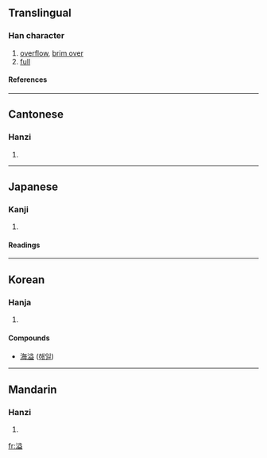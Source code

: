 ==Translingual==
===Han character===
{{Han char|rn=85|rad=水|as=10|sn=13|four=3811<sub>7</sub>|canj=水廿金廿 (ETCT)}}
# [[overflow]], [[brim over]]
# [[full]]
====References====
{{Han ref|kx=0640.060|dkj=17951|dj=1047.040|hdz=31707.050|uh=6EA2|ud=28322|bh=B7B8|bd=47032}}

----
==Cantonese==
===Hanzi===
{{yue-hanzi|jyut=|y=yat6}}
# {{defn|Cantonese}}

----
==Japanese==
===Kanji===
{{ja-kanji|grade=|rs=水10}}
# {{defn|Japanese}} 
====Readings====
{{ja-readings|on=[[いつ]] (itsu)|kun=[[あふれる]] (afureru), [[みちる]] (michiru)}}

----
==Korean==
===Hanja===
{{ko-hanja|hangeul=[[일]]|eumhun=|rv=il|mr=il|y=il}}
# {{defn|Korean}}


====Compounds====
* [[海溢]] ([[해일]])

----
==Mandarin==
===Hanzi===
{{cmn-hanzi|pin=[[yì]] (yi4)|wg=i<sup>4</sup>}}
# {{defn|Mandarin}}

[[fr:溢]]